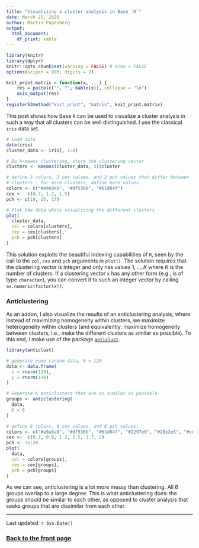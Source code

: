 ```yaml
---
title: "Visualizing a cluster analysis in Base `R`"
date: March 25, 2020
author: Martin Papenberg
output:
  html_document:
    df_print: kable
---
```


```r

library(knitr)
library(dplyr)
knitr::opts_chunk$set(warning = FALSE) # echo = FALSE
options(scipen = 999, digits = 2)

knit_print.matrix = function(x, ...) {
    res = paste(c("", "", kable(x)), collapse = "\n")
    asis_output(res)
}
registerS3method("knit_print", "matrix", knit_print.matrix)

```

This post shows how Base `R` can be used to visualize a cluster analysis 
in such a way that all clusters can be well distinguished. I use the 
classical `iris` data set.

```r

# Load data
data(iris)
cluster_data <- iris[, 1:4]

# Do k-means clustering, store the clustering vector
clusters <- kmeans(cluster_data, 3)$cluster

# define 3 colors, 3 cex values, and 3 pch values that differ between
# clusters - for more clusters, define more values.
colors <- c("#a9a9a9", "#df536b", "#61d04f")
cex <-  c(0.7, 1.2, 1.5)
pch <- c(19, 15, 17)

# Plot the data while visualizing the different clusters
plot(
  cluster_data,
  col = colors[clusters],
  cex = cex[clusters],
  pch = pch[clusters]
)


```

This solution exploits the beautiful indexing capabilities of `R`, 
seen by the call to the `col`, `cex` and `pch` arguments in `plot()`. 
The solution requires that the clustering vector is integer and only 
has values $1, ..., K$ where $K$ is the number of clusters. If a 
clustering vector `x` has any other form (e.g., is of type `character`), 
you can convert it to such an integer vector by calling 
`as.numeric(factor(x))`.

### Anticlustering 

As an addon, I also visualize the results of an anticlustering analysis,
where instead of maximizing homogeneity within clusters, we maximize 
heterogeneity within clusters (and equivalently: maximize homogeneity 
between clusters, i.e., make the different clusters as similar as 
possible). To this end, I make use of the package 
[`anticlust`](https://github.com/m-Py/anticlust).

```r

library(anticlust)

# generate some random data, N = 120
data <- data.frame(
  x = rnorm(120),
  y = rnorm(120)
)

# Generate 6 anticlusters that are as similar as possible
groups <- anticlustering(
  data, 
  K = 6
)

# define 6 colors, 6 cex values, and 6 pch values:
colors <- c("#a9a9a9", "#df536b", "#61d04f", "#2297e6", "#28e2e5", "#eec12f")
cex <-  c(0.7, 0.9, 1.2, 1.5, 1.7, 2)
pch <- 15:20
plot(
  data,
  col = colors[groups],
  cex = cex[groups],
  pch = pch[groups]
)

```

As we can see, anticlustering is a lot more messy than clustering. All 6 
groups overlap to a large degree. This is what anticlustering does: the groups 
should be similar to each other, as opposed to cluster analysis that seeks 
groups that are dissimilar from each other.

---

Last updated: `r Sys.Date()`

### <a href="index.html">Back to the front page</a>

&nbsp;
